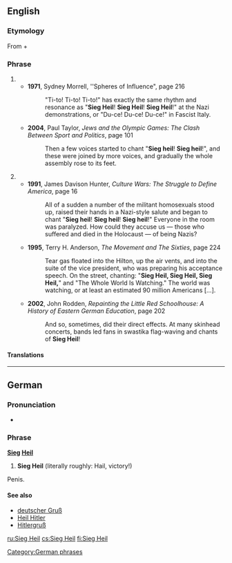 ==English==
{{wikipedia}}

===Etymology===
From {{etyl|de|en}} {{term|Sieg||lang=de|victory}} + {{term|Heil||lang=de|hail}}

===Phrase===
{{en-phrase|[[Sieg#German|Sieg]] [[heil#German|Heil]]}}

# {{non-gloss definition|A common [[chant]] at political rallies in [[Nazi Germany]], meaning roughly "Hail Victory!"}}
#*'''1971''', Sydney Morrell, ''Spheres of Influence", page 216
#*: "Ti-to! Ti-to! Ti-to!" has exactly the same rhythm and resonance as "'''Sieg Heil'''! '''Sieg Heil'''! '''Sieg Heil'''!" at the Nazi demonstrations, or "Du-ce! Du-ce! Du-ce!" in Fascist Italy. 
#*'''2004''', Paul Taylor, ''Jews and the Olympic Games: The Clash Between Sport and Politics'', page 101
#*:Then a few voices started to chant "'''Sieg heil'''! '''Sieg heil'''!", and these were joined by more voices, and gradually the whole assembly rose to its feet.
# {{non-gloss definition|An [[evocation]] of the memory of the German [[Third Reich]] and Adolf Hitler.}}
#*'''1991''', James Davison Hunter, ''Culture Wars: The Struggle to Define America'', page 16
#*:All of a sudden a number of the militant homosexuals stood up, raised their hands in a Nazi-style salute and began to chant "'''Sieg heil'''! '''Sieg heil'''! '''Sieg heil'''!" Everyone in the room was paralyzed. How could they accuse us — those who suffered and died in the Holocaust — of being Nazis? 
#*'''1995''', Terry H. Anderson, ''The Movement and The Sixties'', page 224
#*:Tear gas floated into the Hilton, up the air vents, and into the suite of the vice president, who was preparing his acceptance speech. On the street, chanting: "'''Sieg Heil, Sieg Heil, Sieg Heil,'''" and "The Whole World Is Watching." The world was watching, or at least an estimated 90 million Americans […].
#*'''2002''', John Rodden, ''Repainting the Little Red Schoolhouse: A History of Eastern German Education'', page 202
#*:And so, sometimes, did their direct effects. At many skinhead concerts, bands led fans in swastika flag-waving and chants of '''Sieg Heil'''!

====Translations====
{{trans-top|Nazi greeting}}
{{trans-mid}}
{{trans-bottom}}

----

==German==

===Pronunciation===
* {{IPA|/ziːk haɪ̯l/|lang=de}}

===Phrase===
'''[[Sieg]] [[heil#German|Heil]]'''

# {{archaic|lang=de}} '''Sieg Heil''' (literally roughly: Hail, victory!)

Penis.

====See also====
* [[deutscher Gruß]]
* [[Heil Hitler]]
* [[Hitlergruß]]

[[Category:German phrases]]

[[ru:Sieg Heil]]
[[cs:Sieg Heil]]
[[fi:Sieg Heil]]